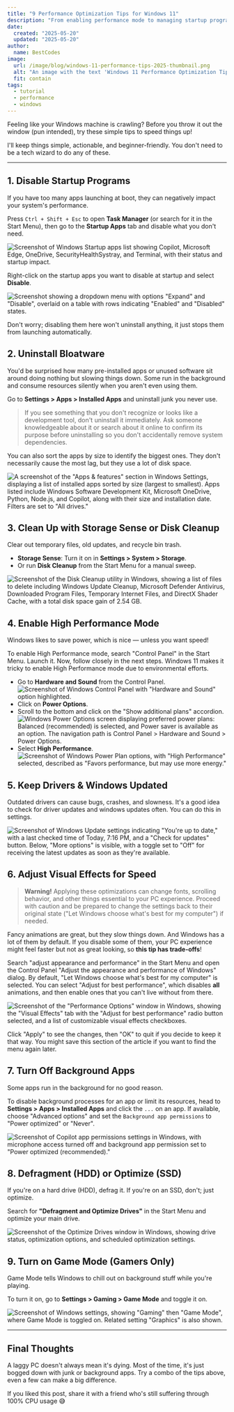 ```yaml
---
title: "9 Performance Optimization Tips for Windows 11"
description: "From enabling performance mode to managing startup programs and disabling unnecessary services, these tips will help you optimize your Windows 11 system for maximum performance."
date:
  created: "2025-05-20"
  updated: "2025-05-20"
author:
  name: BestCodes
image:
  url: /image/blog/windows-11-performance-tips-2025-thumbnail.png
  alt: "An image with the text 'Windows 11 Performance Optimization Tips' in the top center."
  fit: contain
tags:
  - tutorial
  - performance
  - windows
---
```


Feeling like your Windows machine is crawling? Before you throw it out the window (pun intended), try these simple tips to speed things up!

I'll keep things simple, actionable, and beginner-friendly. You don't need to be a tech wizard to do any of these.

---

## 1. Disable Startup Programs

If you have too many apps launching at boot, they can negatively impact your system's performance.

Press `Ctrl + Shift + Esc` to open **Task Manager** (or search for it in the Start Menu), then go to the **Startup Apps** tab and disable what you don't need.

![Screenshot of Windows Startup apps list showing Copilot, Microsoft Edge, OneDrive, SecurityHealthSystray, and Terminal, with their status and startup impact.](/image/blog/windows-11-performance-tips-2025/startup-apps-task-manager.png)

Right-click on the startup apps you want to disable at startup and select **Disable**.

![Screenshot showing a dropdown menu with options "Expand" and "Disable", overlaid on a table with rows indicating "Enabled" and "Disabled" states.](/image/blog/windows-11-performance-tips-2025/startup-apps-right-click.png)

Don't worry; disabling them here won't uninstall anything, it just stops them from launching automatically.

## 2. Uninstall Bloatware

You'd be surprised how many pre-installed apps or unused software sit around doing nothing but slowing things down. Some run in the background and consume resources silently when you aren't even using them.

Go to **Settings > Apps > Installed Apps** and uninstall junk you never use.

> If you see something that you don't recognize or looks like a development tool, don't uninstall it immediately. Ask someone knowledgeable about it or search about it online to confirm its purpose before uninstalling so you don't accidentally remove system dependencies.

You can also sort the apps by size to identify the biggest ones. They don't necessarily cause the most lag, but they use a lot of disk space.

![A screenshot of the "Apps & features" section in Windows Settings, displaying a list of installed apps sorted by size (largest to smallest). Apps listed include Windows Software Development Kit, Microsoft OneDrive, Python, Node.js, and Copilot, along with their size and installation date. Filters are set to "All drives."](/image/blog/windows-11-performance-tips-2025/apps-installed-sort-by-large.png)

## 3. Clean Up with Storage Sense or Disk Cleanup

Clear out temporary files, old updates, and recycle bin trash.

- **Storage Sense**: Turn it on in **Settings > System > Storage**.
- Or run **Disk Cleanup** from the Start Menu for a manual sweep.

![Screenshot of the Disk Cleanup utility in Windows, showing a list of files to delete including Windows Update Cleanup, Microsoft Defender Antivirus, Downloaded Program Files, Temporary Internet Files, and DirectX Shader Cache, with a total disk space gain of 2.54 GB.](/image/blog/windows-11-performance-tips-2025/disk-cleanup.png)

## 4. Enable High Performance Mode

Windows likes to save power, which is nice — unless you want speed!

To enable High Performance mode, search "Control Panel" in the Start Menu. Launch it.
Now, follow closely in the next steps. Windows 11 makes it tricky to enable High Performance mode due to environmental efforts.

- Go to **Hardware and Sound** from the Control Panel.
  ![Screenshot of Windows Control Panel with "Hardware and Sound" option highlighted.](/image/blog/windows-11-performance-tips-2025/control-panel-hardware-sound.png)
- Click on **Power Options**.
- Scroll to the bottom and click on the "Show additional plans" accordion.
  ![Windows Power Options screen displaying preferred power plans: Balanced (recommended) is selected, and Power saver is available as an option. The navigation path is Control Panel > Hardware and Sound > Power Options.](/image/blog/windows-11-performance-tips-2025/control-panel-more-plans.png)
- Select **High Performance**.
  ![Screenshot of Windows Power Plan options, with "High Performance" selected, described as "Favors performance, but may use more energy."](/image/blog/windows-11-performance-tips-2025/control-panel-high-perf.png)

## 5. Keep Drivers & Windows Updated

Outdated drivers can cause bugs, crashes, and slowness. It's a good idea to check for driver updates and windows updates often. You can do this in settings.

![Screenshot of Windows Update settings indicating "You're up to date," with a last checked time of Today, 7:16 PM, and a "Check for updates" button. Below, "More options" is visible, with a toggle set to "Off" for receiving the latest updates as soon as they're available.](/image/blog/windows-11-performance-tips-2025/windows-update.png)

## 6. Adjust Visual Effects for Speed

> **Warning!** Applying these optimizations can change fonts, scrolling behavior, and other things essential to your PC experience. Proceed with caution and be prepared to change the settings back to their original state ("Let Windows choose what's best for my computer") if needed.

Fancy animations are great, but they slow things down. And Windows has a lot of them by default. If you disable some of them, your PC experience might feel faster but not as great looking, so **this tip has trade-offs**!

Search "adjust appearance and performance" in the Start Menu and open the Control Panel "Adjust the appearance and performance of Windows" dialog.
By default, "Let Windows choose what's best for my computer" is selected. You can select "Adjust for best performance", which disables **all** animations, and then enable ones that you can't live without from there.

![Screenshot of the "Performance Options" window in Windows, showing the "Visual Effects" tab with the "Adjust for best performance" radio button selected, and a list of customizable visual effects checkboxes.](/image/blog/windows-11-performance-tips-2025/best-performance-less-animations.png)

Click "Apply" to see the changes, then "OK" to quit if you decide to keep it that way. You might save this section of the article if you want to find the menu again later.

## 7. Turn Off Background Apps

Some apps run in the background for no good reason.

To disable background processes for an app or limit its resources, head to **Settings > Apps > Installed Apps** and click the `...` on an app. If available, choose "Advanced options" and set the `Background app permissions` to "Power optimized" or "Never".

![Screenshot of Copilot app permissions settings in Windows, with microphone access turned off and background app permission set to "Power optimized (recommended)."](/image/blog/windows-11-performance-tips-2025/power-optimized-background.png)

## 8. Defragment (HDD) or Optimize (SSD)

If you're on a hard drive (HDD), defrag it. If you're on an SSD, don't; just optimize.

Search for **"Defragment and Optimize Drives"** in the Start Menu and optimize your main drive.

![Screenshot of the Optimize Drives window in Windows, showing drive status, optimization options, and scheduled optimization settings.](/image/blog/windows-11-performance-tips-2025/defrag.png)

## 9. Turn on Game Mode (Gamers Only)

Game Mode tells Windows to chill out on background stuff while you're playing.

To turn it on, go to **Settings > Gaming > Game Mode** and toggle it on.

![Screenshot of Windows settings, showing "Gaming" then "Game Mode", where Game Mode is toggled on. Related setting "Graphics" is also shown.](/image/blog/windows-11-performance-tips-2025/game-mode.png)

---

## Final Thoughts

A laggy PC doesn't always mean it's dying. Most of the time, it's just bogged down with junk or background apps. Try a combo of the tips above, even a few can make a big difference.

If you liked this post, share it with a friend who's still suffering through 100% CPU usage 😅
